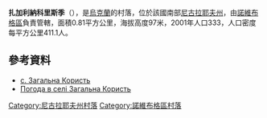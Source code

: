 {{coord|47|38|14|N|32|33|30|E|scale:100000|display=title}}

'''扎加利納科里斯季'''（{{lang-uk|Загальна Користь}}），是[[烏克蘭|烏克蘭]]的村落，位於該國南部[[尼古拉耶夫州|尼古拉耶夫州]]，由[[諾維布格區|諾維布格區]]負責管轄，面積0.81平方公里，海拔高度97米，2001年人口333，人口密度每平方公里411.1人。

==參考資料==
* [http://gska2.rada.gov.ua/pls/z7502/A005?rdat1=11.04.2015&rf7571=22610 с. Загальна Користь]{{dead link|date=2018年3月 |bot=InternetArchiveBot |fix-attempted=yes }}
* [http://weather.in.ua/ua/nikolaevskaja/8144 Погода в селі Загальна Користь] {{Wayback|url=http://weather.in.ua/ua/nikolaevskaja/8144 |date=20160606131654 }}

[[Category:尼古拉耶夫州村落|Category:尼古拉耶夫州村落]]
[[Category:諾維布格區村落|Category:諾維布格區村落]]


{{Mykolaiv-geo-stub}}